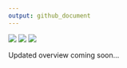 ```yaml
---
output: github_document
---
```


<!-- README.md is generated from README.Rmd. Please edit that file -->

![](https://img.shields.io/badge/Status-Developing-orange.svg)
[![](https://img.shields.io/badge/Latest--Release-v0.2.1-green.svg)](https://github.com/jrgant/quickdag/releases/tag/v0.2.1)
![](https://img.shields.io/badge/Development--Version-master-goldenrod.svg)

Updated overview coming soon...
